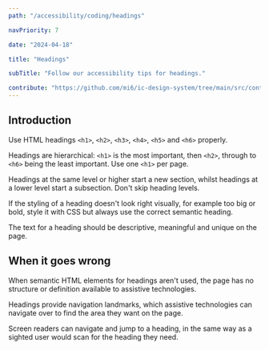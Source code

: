 ```yaml
---
path: "/accessibility/coding/headings"

navPriority: 7

date: "2024-04-18"

title: "Headings"

subTitle: "Follow our accessibility tips for headings."

contribute: "https://github.com/mi6/ic-design-system/tree/main/src/content/structured/accessibility/coding/headings.mdx"
---
```


## Introduction

Use HTML headings `<h1>`, `<h2>`, `<h3>`, `<h4>`, `<h5>` and `<h6>` properly.

Headings are hierarchical: `<h1>` is the most important, then `<h2>`, through to `<h6>` being the least important. Use one `<h1>` per page.

Headings at the same level or higher start a new section, whilst headings at a lower level start a subsection. Don't skip heading levels.

If the styling of a heading doesn't look right visually, for example too big or bold, style it with CSS but always use the correct semantic heading.

The text for a heading should be descriptive, meaningful and unique on the page.

## When it goes wrong

When semantic HTML elements for headings aren't used, the page has no structure or definition available to assistive technologies.

Headings provide navigation landmarks, which assistive technologies can navigate over to find the area they want on the page.

Screen readers can navigate and jump to a heading, in the same way as a sighted user would scan for the heading they need.
